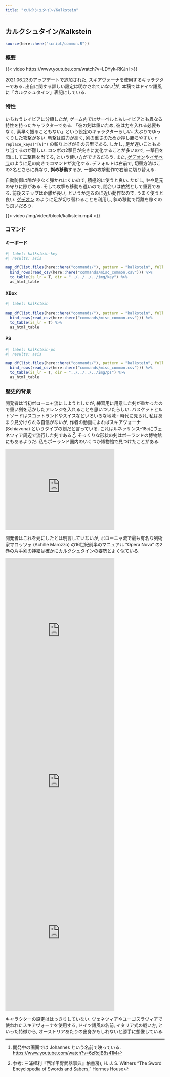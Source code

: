 ```yaml
---
title: "カルクシュタイン/Kalkstein"
---
```


## カルクシュタイン/Kalkstein {#sec-Kalkstein}

```r
source(here::here("script/common.R"))
```

### 概要 {-}

{{< video https://www.youtube.com/watch?v=LDYyk-RKJnI >}}

2021.06.23のアップデートで追加された, スキアヴォーナを使用するキャラクターである. 出自に関する詳しい設定は明かされていない^[開発中の画面では Johannes という名前で映っている. <https://www.youtube.com/watch?v=6zRdjB8s41M>]が, 本稿ではドイツ語風に「カルクシュタイン」表記にしている. 

### 特性 {-}

いちおうレイピアに分類したが, ゲーム内ではサーベルともレイピアとも異なる特性を持ったキャラクターである. 「彼の剣は重いため, 彼は力を入れる必要もなく, 素早く振ることもない」という設定のキャラクターらしい. 大ぶりでゆっくりした攻撃が多い. 斬撃は威力が高く, 剣の重さのためか押し勝ちやすい. `r replace_keys("[G]")` の斬り上げがその典型である.  しかし,  足が遅いこともあり当てるのが難しい. コンボの2撃目が突きに変化することが多いので, 一撃目を囮にして二撃目を当てる, という使い方ができるだろう. また, [ゲデオン](../sabers/Gedeon.qmd#sec-Gedeon)や[イザベラ](../longswords/Isabella.qmd#sec-Isabella)のように足の向きでコマンドが変化する. デフォルトは右前で, 切替方法はこの2名とさらに異なり, **斜め移動**するか, 一部の攻撃動作で右前に切り替える.

自動防御は隙が少なく弾かれにくいので, 積極的に使うと良い. ただし, やや足元の守りに隙がある. そして攻撃も移動も遅いので, 間合いは依然として重要である. 前後ステップは距離が長い, というか走るのに近い動作なので, うまく使うと良い. [ゲデオン](../sabers/Gedeon.qmd#sec-Gedeon) のように足が切り替わることを利用し, 斜め移動で距離を稼ぐのも良いだろう.

{{< video /img/video/block/kalkstein.mp4 >}}

### コマンド {-}

:::{.panel-tabset}

#### キーボード

```r
#| label: kalkstein-key
#| results: asis

map_df(list.files(here::here("commands/"), pattern = "kalkstein", full.names = T), read_csv) %>%
  bind_rows(read_csv(here::here("commands/misc_common.csv"))) %>%
  to_table(is_lr = T, dir = "../../../../img/key") %>%
  as_html_table
```

#### XBox

```r
#| label: kalkstein

map_df(list.files(here::here("commands/"), pattern = "kalkstein", full.names = T), read_csv) %>%
  bind_rows(read_csv(here::here("commands/misc_common.csv"))) %>%
  to_table(is_lr = T) %>%
  as_html_table
```

#### PS

```r
#| label: kalkstein-ps
#| results: asis

map_df(list.files(here::here("commands/"), pattern = "kalkstein", full.names = T), read_csv) %>%
  bind_rows(read_csv(here::here("commands/misc_common.csv"))) %>%
  to_table(is_lr = T, dir = "../../../../img/ps") %>%
  as_html_table
```

:::

### 歴史的背景 {-}

開発者は当初ボローニャ流にしようとしたが, 練習用に用意した剣が重かったので重い剣を活かしたアレンジを入れることを思いついたらしい. バスケットヒルトソードはスコットランドやスイスなどいろいろな地域・時代に見られ, 私はあまり見分けられる自信がないが, 作者の動画によればスキアヴォーナ (Schiavona) というタイプの剣だと言っている. これはルネッサンス-18cにヴェネツィア周辺で流行した剣である.^[参考: 三浦權利『西洋甲冑武器事典』柏書房), H. J. S. Withers "The Sword Encyclopedia of Swords and Sabers,"  Hermes House]. そっくりな形状の剣はポーランドの博物館にもあるようだ. 私もポーランド国内のいくつか博物館で見つけたことがある.

<iframe src="https://assets.pinterest.com/ext/embed.html?id=1144125480307894674" height="257" width="345" frameborder="0" scrolling="no" ></iframe>

開発者はこれを元にしたとは明言していないが, ボローニャ流で最も有名な剣術家マロッツォ (Achille Marozzo) の16世紀前半のマニュアル "Opera Nova" の2巻の片手剣の挿絵は確かにカルクシュタインの姿勢とよく似ている.

<iframe src="https://assets.pinterest.com/ext/embed.html?id=1144125480309841680" height="477" width="345" frameborder="0" scrolling="no" ></iframe>

<iframe src="https://assets.pinterest.com/ext/embed.html?id=1144125480309841676" height="477" width="345" frameborder="0" scrolling="no" ></iframe>

<iframe src="https://assets.pinterest.com/ext/embed.html?id=1144125480309841674" height="477" width="345" frameborder="0" scrolling="no" ></iframe>

キャラクターの設定ははっきりしていない. ヴェネツィアやユーゴスラヴィアで使われたスキアヴォーナを使用する, ドイツ語風の名前, イタリア式の戦い方, といった特徴から, オーストリアあたりの出身かもしれないと勝手に想像している.
